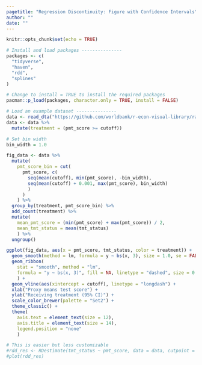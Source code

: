 ```yaml
---
pagetitle: "Regression Discontinuity: Figure with Confidence Intervals"
author: ""
date: ""
---
```


```r
knitr::opts_chunk$set(echo = TRUE)
```

```r
# Install and load packages ---------------
packages <- c(
  "tidyverse",
  "haven",
  "rdd",
  "splines"
)

# Change to install = TRUE to install the required packages
pacman::p_load(packages, character.only = TRUE, install = FALSE)

# Load an example dataset ---------------
data <- read_dta("https://github.com/worldbank/r-econ-visual-library/raw/master/Library/Data/RDD_data.dta")
data <- data %>%
  mutate(treatment = (pmt_score >= cutoff))

# Set bin width
bin_width = 1.0

fig_data <- data %>%
  mutate(
    pmt_score_bin = cut(
      pmt_score, c(
        seq(mean(cutoff), min(pmt_score), -bin_width), 
        seq(mean(cutoff) + 0.001, max(pmt_score), bin_width)
        )
      )
    ) %>%
  group_by(treatment, pmt_score_bin) %>%
  add_count(treatment) %>%
  mutate(
    mean_pmt_score = (min(pmt_score) + max(pmt_score)) / 2,
    mean_tmt_status = mean(tmt_status)
    ) %>%
  ungroup()

ggplot(fig_data, aes(x = pmt_score, tmt_status, color = treatment)) +
  geom_smooth(method = lm, formula = y ~ bs(x, 3), size = 1.0, se = FALSE) +
  geom_ribbon(
    stat = "smooth", method = "lm", 
    formula = "y ~ bs(x, 3)", fill = NA, linetype = "dashed", size = 0.3
    ) +
  geom_vline(aes(xintercept = cutoff), linetype = "longdash") +
  xlab("Proxy means test score") +
  ylab("Receiving treatment (95% CI)") +
  scale_color_brewer(palette = "Set2") +
  theme_classic() +
  theme(
    axis.text = element_text(size = 12),
    axis.title = element_text(size = 14),
    legend.position = "none"
    )

# This is easier but less customizable
#rdd_res <- RDestimate(tmt_status ~ pmt_score, data = data, cutpoint = cutoff)
#plot(rdd_res)

```


